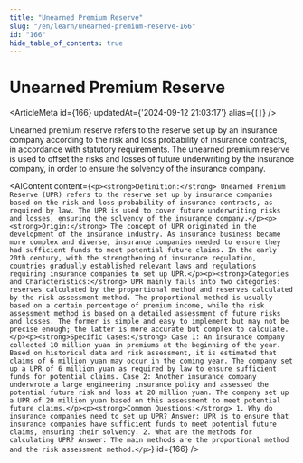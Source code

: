 ```yaml
---
title: "Unearned Premium Reserve"
slug: "/en/learn/unearned-premium-reserve-166"
id: "166"
hide_table_of_contents: true
---
```



# Unearned Premium Reserve

<ArticleMeta id={166} updatedAt={'2024-09-12 21:03:17'} alias={`[]`} />
<div className='border-solid border-b border-t-0 my-4 border-[var(--ifm-color-gray-300)]' />

Unearned premium reserve refers to the reserve set up by an insurance company according to the risk and loss probability of insurance contracts, in accordance with statutory requirements. The unearned premium reserve is used to offset the risks and losses of future underwriting by the insurance company, in order to ensure the solvency of the insurance company.

<AIContent content={`<p><strong>Definition:</strong> Unearned Premium Reserve (UPR) refers to the reserve set up by insurance companies based on the risk and loss probability of insurance contracts, as required by law. The UPR is used to cover future underwriting risks and losses, ensuring the solvency of the insurance company.</p><p><strong>Origin:</strong> The concept of UPR originated in the development of the insurance industry. As insurance business became more complex and diverse, insurance companies needed to ensure they had sufficient funds to meet potential future claims. In the early 20th century, with the strengthening of insurance regulation, countries gradually established relevant laws and regulations requiring insurance companies to set up UPR.</p><p><strong>Categories and Characteristics:</strong> UPR mainly falls into two categories: reserves calculated by the proportional method and reserves calculated by the risk assessment method. The proportional method is usually based on a certain percentage of premium income, while the risk assessment method is based on a detailed assessment of future risks and losses. The former is simple and easy to implement but may not be precise enough; the latter is more accurate but complex to calculate.</p><p><strong>Specific Cases:</strong> Case 1: An insurance company collected 10 million yuan in premiums at the beginning of the year. Based on historical data and risk assessment, it is estimated that claims of 6 million yuan may occur in the coming year. The company set up a UPR of 6 million yuan as required by law to ensure sufficient funds for potential claims. Case 2: Another insurance company underwrote a large engineering insurance policy and assessed the potential future risk and loss at 20 million yuan. The company set up a UPR of 20 million yuan based on this assessment to meet potential future claims.</p><p><strong>Common Questions:</strong> 1. Why do insurance companies need to set up UPR? Answer: UPR is to ensure that insurance companies have sufficient funds to meet potential future claims, ensuring their solvency. 2. What are the methods for calculating UPR? Answer: The main methods are the proportional method and the risk assessment method.</p>`} id={166} />
